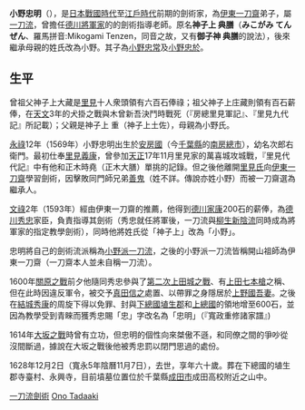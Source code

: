 {{Unreferenced|time=2016-05-18T15:12:41+00:00}}
{{japanese|japanese='''小野 忠明'''|kana='''おの ただあき'''|romaji=Ono Tadaaki}}
'''小野忠明'''（{{bd|1569年||1628年|12月2日|}}），是[[日本|日本]][[戰國時代_(日本)|戰國時代]]至[[江戶時代|江戶時代]]前期的劍術家，為[[伊東一刀齋|伊東一刀齋]]弟子，屬[[一刀流|一刀流]]，曾擔任[[德川幕府|德川將軍家]]的的劍術指導老師。原名'''神子上 典膳'''（'''みこがみ てんぜん'''、羅馬拼音:Mikogami Tenzen，同音之故，又有'''御子神 典膳'''的說法），後來繼承母親的姓氏改為小野。其子為[[小野忠常|小野忠常]]及[[小野忠於|小野忠於]]。

==生平==
曾祖父神子上大藏是[[里見氏|里見]]十人衆頭領有六百石俸祿；祖父神子上庄藏則領有百石薪俸，在[[天文_(後奈良天皇)|天文]]3年的犬掛之戰與木曾新吾決鬥時戰死（『房總里見軍記』、『里見九代記』所記載）；父親是神子上 重（神子上土佐），母親為小野氏。

[[永祿|永祿]]12年（1569年）小野忠明出生於[[安房國|安房國]]（今[[千葉縣|千葉縣]]的[[南房總市|南房總市]]），幼名次郎右衛門。最初仕奉[[里見義康|里見義康]]，曾參加[[天正_(日本)|天正]]17年11月里見家的萬喜城攻城戰，『里見代代記』中有他和正木時堯（正木大膳）單挑的記錄。但之後他離開[[里見氏|里見氏]]向[[伊東一刀齋|伊東一刀齋]]學習劍術，因擊敗同門師兄弟[[善鬼|善鬼]]（姓不詳。傳說亦姓小野）而被一刀齋選為繼承人。

[[文祿|文祿]]2年（1593年）經由伊東一刀齋的推薦，他得到[[德川家康|德川家康]]200石的薪俸，為[[德川秀忠|德川秀忠]]家臣，負責指導其劍術（秀忠就任將軍後，一刀流與[[柳生新陰流|柳生新陰流]]同時成為將軍家的指定教學劍術），同時他將姓氏從「神子上」改為「小野」。

忠明將自己的劍術流派稱為[[小野派一刀流|小野派一刀流]]，之後的小野派一刀流皆稱開山祖師為伊東一刀齋（一刀齋本人並未自稱一刀流）。

1600年[[關原之戰|關原之戰]]前夕他隨同秀忠參與了[[第二次上田城之戰|第二次上田城之戰]]、有[[上田七本槍|上田七本槍]]之稱、但在此時因違反軍令，被交予[[真田信之|真田信之]]處置、以帶罪之身隱居於[[上野國|上野國]][[吾妻|吾妻]]。之後在[[結城秀康|結城秀康]]的周旋下得以免罪、封與[[下總國|下總國]][[埴生郡|埴生郡]]和[[上總國|上總國]]的領地增至600石，並因為教學受到青睞而獲秀忠賜「忠」字改名為「忠明」（『寬政重修諸家譜』)

1614年[[大坂之戰|大坂之戰]]時曾有立功，但忠明的個性向來桀傲不遜，和同僚之間的爭吵從沒間斷過，據說在大坂之戰後他被秀忠罰以閉門思過的處份。

1628年12月2日（寬永5年陰曆11月7日），去世，享年六十歲。葬在下總國的埴生郡寺臺村、永興寺，目前墳墓位置位於千葉縣[[成田市|成田市]]成田高校附近之山中。

{{DEFAULTSORT:Ono Tadaaki}}
[[Category:一刀流劍術|一刀流劍術]]
[[Category:日本劍客|Ono Tadaaki]]